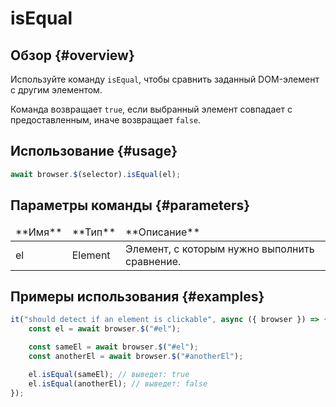 # isEqual

## Обзор {#overview}

Используйте команду `isEqual`, чтобы сравнить заданный DOM-элемент с другим элементом.

Команда возвращает `true`, если выбранный элемент совпадает с предоставленным, иначе возвращает `false`.

## Использование {#usage}

```javascript
await browser.$(selector).isEqual(el);
```

## Параметры команды {#parameters}

<table>
<thead>
<tr><td>**Имя**</td><td>**Тип**</td><td>**Описание**</td></tr>
</thead>
<tbody>
<tr><td>el</td><td>Element</td><td>Элемент, с которым нужно выполнить сравнение.</td></tr>

</tbody>
</table>

## Примеры использования {#examples}

```javascript
it("should detect if an element is clickable", async ({ browser }) => {
    const el = await browser.$("#el");

    const sameEl = await browser.$("#el");
    const anotherEl = await browser.$("#anotherEl");

    el.isEqual(sameEl); // выведет: true
    el.isEqual(anotherEl); // выведет: false
});
```
